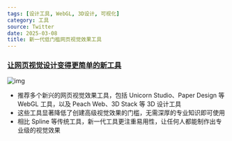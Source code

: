 ```yaml
---
tags: [设计工具, WebGL, 3D设计, 可视化]
category: 工具
source: Twitter
date: 2025-03-08
title: 新一代低门槛网页视觉效果工具
---
```


### [让网页视觉设计变得更简单的新工具](https://twitter-thread.com/t/1897114077551612026)

![img](https://img.mengpeng.tech/i/2025/03/08/67cc48f65627a.webp)


- 推荐多个新兴的网页视觉效果工具，包括 Unicorn Studio、Paper Design 等 WebGL 工具，以及 Peach Web、3D Stack 等 3D 设计工具
- 这些工具显著降低了创建高级视觉效果的门槛，无需深厚的专业知识即可使用
- 相比 Spline 等传统工具，新一代工具更注重易用性，让任何人都能制作出专业级的视觉效果 